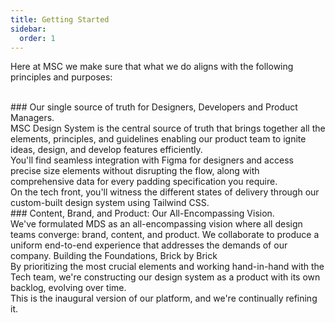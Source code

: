```yaml
---
title: Getting Started
sidebar:
  order: 1
---
```


Here at MSC we make sure that what we do aligns with the following principles and purposes:

<br />
### Our single source of truth for Designers, Developers and Product Managers.
<br />
MSC Design System is the central source of truth that brings together all the elements,
principles, and guidelines enabling our product team to ignite ideas, design, and
develop features efficiently.
<br />
You'll find seamless integration with Figma for designers and access precise size
elements without disrupting the flow, along with comprehensive data for every padding
specification you require.
<br />
On the tech front, you'll witness the different states of delivery through our custom-built
design system using Tailwind CSS.
<br />
### Content, Brand, and Product: Our All-Encompassing Vision.
<br />
We've formulated MDS as an all-encompassing vision where all design teams converge:
brand, content, and product. We collaborate to produce a uniform end-to-end experience
that addresses the demands of our company. Building the Foundations, Brick by Brick
<br />
By prioritizing the most crucial elements and working hand-in-hand with the Tech
team, we're constructing our design system as a product with its own backlog, evolving
over time.
<br />
This is the inaugural version of our platform, and we're continually refining it.
